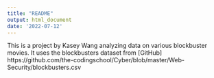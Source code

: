 ```yaml
---
title: "README"
output: html_document
date: '2022-07-12'
---
```


This is a project by Kasey Wang analyzing data on various blockbuster movies. It uses the blockbusters dataset from [GitHub] https://github.com/the-codingschool/Cyber/blob/master/Web-Security/blockbusters.csv